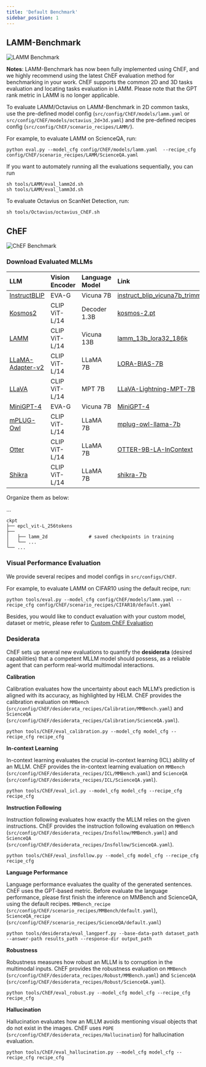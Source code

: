 ```yaml
---
title: 'Default Benchmark'
sidebar_position: 1
---
```


## LAMM-Benchmark

![LAMM Benchmark](/docs/LAMM-Benchmark.png)

**Notes**: LAMM-Benchmark has now been fully implemented using ChEF, and we highly recommend using the latest ChEF evaluation method for benchmarking in your work. ChEF supports the common 2D and 3D tasks evaluation and locating tasks evaluation in LAMM. Please note that the GPT rank metric in LAMM is no longer applicable.

To evaluate LAMM/Octavius on LAMM-Benchmark in 2D common tasks, use the pre-defined model config (`src/config/ChEF/models/lamm.yaml` or `src/config/ChEF/models/octavius_2d+3d.yaml`) and the pre-defined recipes config (`src/config/ChEF/scenario_recipes/LAMM/`).

For example, to evaluate LAMM on ScienceQA, run:

```shell
python eval.py --model_cfg config/ChEF/models/lamm.yaml  --recipe_cfg config/ChEF/scenario_recipes/LAMM/ScienceQA.yaml
```

If you want to automately running all the evaluations sequentially, you can run

```shell
sh tools/LAMM/eval_lamm2d.sh
sh tools/LAMM/eval_lamm3d.sh
```

To evaluate Octavius on ScanNet Detection, run:

```shell
sh tools/Octavius/octavius_ChEF.sh
```

## ChEF

![ChEF Benchmark](/img/ChEF.png)

### Download Evaluated MLLMs

| LLM                                                                | Vision Encoder | Language Model | Link                                                                                                                                                                                                                                   |
| :----------------------------------------------------------------- | :------------- | :------------- | :------------------------------------------------------------------------------------------------------------------------------------------------------------------------------------------------------------------------------------- |
| [InstructBLIP](https://github.com/salesforce/LAVIS)                | EVA-G          | Vicuna 7B      | [instruct_blip_vicuna7b_trimmed](https://storage.googleapis.com/sfr-vision-language-research/LAVIS/models/InstructBLIP/instruct_blip_vicuna7b_trimmed.pth)                                                                             |
| [Kosmos2](https://github.com/microsoft/unilm/tree/master/kosmos-2) | CLIP ViT-L/14  | Decoder 1.3B   | [kosmos-2.pt](https://conversationhub.blob.core.windows.net/beit-share-public/kosmos-2/kosmos-2.pt?sv=2021-10-04&st=2023-06-08T11%3A16%3A02Z&se=2033-06-09T11%3A16%3A00Z&sr=c&sp=r&sig=N4pfCVmSeq4L4tS8QbrFVsX6f6q844eft8xSuXdxU48%3D) |
| [LAMM](https://github.com/OpenGVLab/LAMM)                          | CLIP ViT-L/14  | Vicuna 13B     | [lamm_13b_lora32_186k](https://huggingface.co/openlamm/lamm_13b_lora32_186k)                                                                                                                                                           |
| [LLaMA-Adapter-v2](https://github.com/ml-lab/LLaMA-Adapter-2)      | CLIP ViT-L/14  | LLaMA 7B       | [LORA-BIAS-7B](https://github.com/ml-lab/LLaMA-Adapter-2)                                                                                                                                                                              |
| [LLaVA](https://github.com/haotian-liu/LLaVA)                      | CLIP ViT-L/14  | MPT 7B         | [LLaVA-Lightning-MPT-7B](https://huggingface.co/liuhaotian/LLaVA-Lightning-MPT-7B-preview)                                                                                                                                             |
| [MiniGPT-4](https://github.com/Vision-CAIR/MiniGPT-4)              | EVA-G          | Vicuna 7B      | [MiniGPT-4](https://huggingface.co/Vision-CAIR/MiniGPT-4)                                                                                                                                                                              |
| [mPLUG-Owl](https://github.com/X-PLUG/mPLUG-Owl)                   | CLIP ViT-L/14  | LLaMA 7B       | [mplug-owl-llama-7b](https://huggingface.co/MAGAer13/mplug-owl-llama-7b)                                                                                                                                                               |
| [Otter](https://github.com/Luodian/Otter)                          | CLIP ViT-L/14  | LLaMA 7B       | [OTTER-9B-LA-InContext](https://huggingface.co/luodian/OTTER-Image-LLaMA7B-LA-InContext)                                                                                                                                               |
| [Shikra](https://github.com/shikras/shikra)                        | CLIP ViT-L/14  | LLaMA 7B       | [shikra-7b](https://huggingface.co/shikras/shikra-7b-delta-v1)                                                                                                                                                                         |

Organize them as below:

...

```
ckpt
├── epcl_vit-L_256tokens
├──
│   ├── lamm_2d               # saved checkpoints in training
│   └── ...
└── ...
```

### Visual Performance Evaluation

We provide several recipes and model configs in `src/configs/ChEF`.

For example, to evaluate LAMM on CIFAR10 using the default recipe, run:

```shell
python tools/eval.py --model_cfg config/ChEF/models/lamm.yaml --recipe_cfg config/ChEF/scenario_recipes/CIFAR10/default.yaml
```

Besides, you would like to conduct evaluation with your custom model, dataset or metric, please refer to [Custom ChEF Evaluation](/tutorial/Benchmark/custom)

### Desiderata

ChEF sets up several new evaluations to quantify the **desiderata** (desired capabilities) that a competent MLLM model should possess, as a reliable agent that can perform real-world multimodal interactions.

**Calibration**

Calibration evaluates how the uncertainty about each MLLM’s prediction is aligned with its accuracy, as highlighted by HELM. ChEF provides the calibration evaluation on `MMBench` (`src/config/ChEF/desiderata_recipes/Calibration/MMBench.yaml`) and `ScienceQA` (`src/config/ChEF/desiderata_recipes/Calibration/ScienceQA.yaml`).

```shell
python tools/ChEF/eval_calibration.py --model_cfg model_cfg --recipe_cfg recipe_cfg
```

**In-context Learning**

In-context learning evaluates the crucial in-context learning (ICL) ability of an MLLM. ChEF provides the in-context learning evaluation on `MMBench` (`src/config/ChEF/desiderata_recipes/ICL/MMBench.yaml`) and `ScienceQA` (`src/config/ChEF/desiderata_recipes/ICL/ScienceQA.yaml`).

```shell
python tools/ChEF/eval_icl.py --model_cfg model_cfg --recipe_cfg recipe_cfg
```

**Instruction Following**

Instruction following evaluates how exactly the MLLM relies on the given instructions. ChEF provides the instruction following evaluation on `MMBench` (`src/config/ChEF/desiderata_recipes/Insfollow/MMBench.yaml`) and `ScienceQA` (`src/config/ChEF/desiderata_recipes/Insfollow/ScienceQA.yaml`).

```shell
python tools/ChEF/eval_insfollow.py --model_cfg model_cfg --recipe_cfg recipe_cfg
```

**Language Performance**

Language performance evaluates the quality of the generated sentences. ChEF uses the GPT-based metric. Before evaluate the language performance, please first finish the inference on MMBench and ScienceQA, using the default recipes. `MMBench_recipe` (`src/config/ChEF/scenario_recipes/MMBench/default.yaml`), `ScienceQA_recipe` (`src/config/ChEF/scenario_recipes/ScienceQA/default.yaml`)

```shell
python tools/desiderata/eval_langperf.py --base-data-path dataset_path --answer-path results_path --response-dir output_path
```

**Robustness**

Robustness measures how robust an MLLM is to corruption in the multimodal inputs. ChEF provides the robustness evaluation on `MMBench` (`src/config/ChEF/desiderata_recipes/Robust/MMBench.yaml`) and `ScienceQA` (`src/config/ChEF/desiderata_recipes/Robust/ScienceQA.yaml`).

```shell
python tools/ChEF/eval_robust.py --model_cfg model_cfg --recipe_cfg recipe_cfg
```

**Hallucination**

Hallucination evaluates how an MLLM avoids mentioning visual objects that do not exist in the images. ChEF uses `POPE` (`src/config/ChEF/desiderata_recipes/Hallucination`) for hallucination evaluation.

```shell
python tools/ChEF/eval_hallucination.py --model_cfg model_cfg --recipe_cfg recipe_cfg
```
